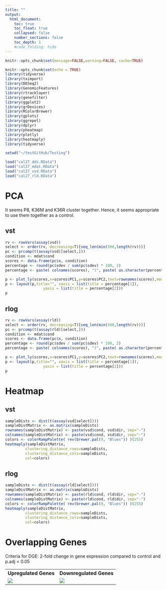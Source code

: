 ```yaml
---
title: ""
output:
  html_document:
    toc: true
    toc_float: true
    collapsed: false
    number_sections: false
    toc_depth: 1
    #code_folding: hide
---
```

```r
knitr::opts_chunk$set(message=FALSE,warning=FALSE, cache=TRUE)
```

```r
knitr::opts_chunk$set(echo = TRUE)
library(tidyverse)
library(tximport)
library(DESeq2)
library(GenomicFeatures)
library(rtracklayer)
library(genefilter)
library(ggplot2)
library(grDevices)
library(RColorBrewer)
library(gplots)
library(ggrepel)
library(dplyr)
library(pheatmap)
library(plotly)
library(heatmaply)
library(tidyverse)

setwd("~/testGitHub/Testing")

load("cal27_dds.RData")
load("cal27_mdat.RData")
load("cal27_vsd.RData")
load("cal27_rld.RData")
```

# PCA {.tabset}

It seems P8, K36M and K36R cluster together. Hence, it seems appropriate to use them together as a control. 

## vst
```r
rv <- rowVars(assay(vsd))
select <- order(rv, decreasing=T)[seq_len(min(500,length(rv)))]
pc <- prcomp(t(assay(vsd)[select,]))
condition <- mdat$cond
scores <- data.frame(pc$x, condition)
percentage <- round(pc$sdev / sum(pc$sdev) * 100, 2)
percentage <- paste( colnames(scores), "(", paste( as.character(percentage), "%", ")", sep="") )

p <- plot_ly(scores,x=scores$PC1,y=scores$PC2,text=rownames(scores),mode="markers",color=factor(condition),marker=list(size=11))
p <- layout(p,title="", xaxis = list(title = percentage[1]),
                 yaxis = list(title = percentage[2]))
p
```

## rlog
```r
rv <- rowVars(assay(rld))
select <- order(rv, decreasing=T)[seq_len(min(500,length(rv)))]
pc <- prcomp(t(assay(rld)[select,]))
condition <- mdat$cond
scores <- data.frame(pc$x, condition)
percentage <- round(pc$sdev / sum(pc$sdev) * 100, 2)
percentage <- paste( colnames(scores), "(", paste( as.character(percentage), "%", ")", sep="") )

p <- plot_ly(scores,x=scores$PC1,y=scores$PC2,text=rownames(scores),mode="markers",color=factor(condition),marker=list(size=11))
p <- layout(p,title="", xaxis = list(title = percentage[1]),
                 yaxis = list(title = percentage[2]))
p
```

# Heatmap {.tabset}

## vst
```r
sampleDists <- dist(t(assay(vsd[select])))
sampleDistMatrix <- as.matrix(sampleDists)
rownames(sampleDistMatrix) <- paste(vsd$cond, vsd$dir, sep="-")
colnames(sampleDistMatrix) <- paste(vsd$cond, vsd$dir, sep="-")
colors <- colorRampPalette( rev(brewer.pal(9, "Blues")) )(255)
heatmaply(sampleDistMatrix,
         clustering_distance_rows=sampleDists,
         clustering_distance_cols=sampleDists,
         col=colors)

```

## rlog
```r
sampleDists <- dist(t(assay(rld[select])))
sampleDistMatrix <- as.matrix(sampleDists)
rownames(sampleDistMatrix) <- paste(rld$cond, rld$dir, sep="-")
colnames(sampleDistMatrix) <- paste(rld$cond, rld$dir, sep="-")
colors <- colorRampPalette( rev(brewer.pal(9, "Blues")) )(255)
heatmaply(sampleDistMatrix,
         clustering_distance_rows=sampleDists,
         clustering_distance_cols=sampleDists,
         col=colors)

```

# Overlapping Genes

Criteria for DGE: 2-fold change in gene expression compared to control and p.adj < 0.05

<table>
  <tr>
    <td align="middle">**Upregulated Genes**</td>
     <td align="middle">**Downregulated Genes**</td>
  </tr>
  <tr>
    <td valign="top"><img src="C:/users/Reinnier Padilla/Documents/testGitHub/Testing/upregulated_venn_diagramm_cal27.png"></td>
    <td valign="top"><img src="C:/users/Reinnier Padilla/Documents/testGitHub/Testing/downregulated_venn_diagramm_cal27.png"></td>
  </tr>
 </table>

